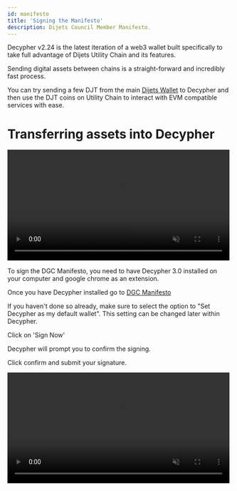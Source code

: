 ```yaml
---
id: manifesto
title: 'Signing the Manifesto'
description: Dijets Council Member Manifesto.
---
```


Decypher v2.24 is the latest iteration of a web3 wallet built specifically to take full advantage of Dijets Utility Chain and its features.

Sending digital assets between chains is a straight-forward and incredibly fast process. 

You can try sending a few DJT from the main [Dijets Wallet](https://wallet.dijets.io) to Decypher and then use the DJT coins on Utility Chain to interact with EVM compatible services with ease.

# Transferring assets into Decypher

<video width="99%" muted playsInline controls="true">
  <source
    src="/docs/videos/decypher-transfer.mp4"
    type="video/mp4"
    muted
    playsInline
  />
</video>

To sign the DGC Manifesto, you need to have Decypher 3.0 installed on your computer and google chrome as an extension.

Once you have Decypher installed go to [DGC Manifesto](https://dijets.io/manifesto.html)

If you haven't done so already, make sure to select the option to "Set Decypher as my default wallet". This setting can be changed later within Decypher.

Click on 'Sign Now'

Decypher will prompt you to confirm the signing. 

Click confirm and submit your signature. 

<video width="99%" muted playsInline controls="true">
  <source
    src="/docs/videos/sign-manifesto.mp4"
    type="video/mp4"
    muted
    playsInline
  />
</video>

